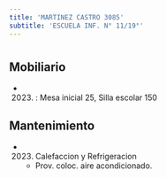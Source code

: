 ```yaml
---
title: 'MARTINEZ CASTRO 3085'
subtitle: 'ESCUELA INF. N° 11/19°'
---
```


#


## Mobiliario

*  (2023) : Mesa inicial 25, Silla escolar 150 





## Mantenimiento

*  (2023) Calefaccion y Refrigeracion 
    + Prov. coloc. aire acondicionado.



